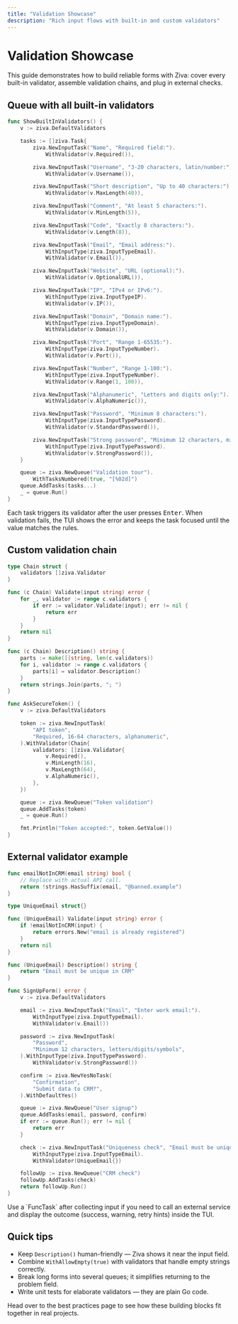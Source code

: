 ```yaml
---
title: "Validation Showcase"
description: "Rich input flows with built-in and custom validators"
---
```


# Validation Showcase

This guide demonstrates how to build reliable forms with Ziva: cover every built-in validator, assemble validation chains, and plug in external checks.

## Queue with all built-in validators

```go
func ShowBuiltInValidators() {
    v := ziva.DefaultValidators

    tasks := []ziva.Task{
        ziva.NewInputTask("Name", "Required field:").
            WithValidator(v.Required()),

        ziva.NewInputTask("Username", "3-20 characters, latin/number:").
            WithValidator(v.Username()),

        ziva.NewInputTask("Short description", "Up to 40 characters:").
            WithValidator(v.MaxLength(40)),

        ziva.NewInputTask("Comment", "At least 5 characters:").
            WithValidator(v.MinLength(5)),

        ziva.NewInputTask("Code", "Exactly 8 characters:").
            WithValidator(v.Length(8)),

        ziva.NewInputTask("Email", "Email address:").
            WithInputType(ziva.InputTypeEmail).
            WithValidator(v.Email()),

        ziva.NewInputTask("Website", "URL (optional):").
            WithValidator(v.OptionalURL()),

        ziva.NewInputTask("IP", "IPv4 or IPv6:").
            WithInputType(ziva.InputTypeIP).
            WithValidator(v.IP()),

        ziva.NewInputTask("Domain", "Domain name:").
            WithInputType(ziva.InputTypeDomain).
            WithValidator(v.Domain()),

        ziva.NewInputTask("Port", "Range 1-65535:").
            WithInputType(ziva.InputTypeNumber).
            WithValidator(v.Port()),

        ziva.NewInputTask("Number", "Range 1-100:").
            WithInputType(ziva.InputTypeNumber).
            WithValidator(v.Range(1, 100)),

        ziva.NewInputTask("Alphanumeric", "Letters and digits only:").
            WithValidator(v.AlphaNumeric()),

        ziva.NewInputTask("Password", "Minimum 8 characters:").
            WithInputType(ziva.InputTypePassword).
            WithValidator(v.StandardPassword()),

        ziva.NewInputTask("Strong password", "Minimum 12 characters, mixed set:").
            WithInputType(ziva.InputTypePassword).
            WithValidator(v.StrongPassword()),
    }

    queue := ziva.NewQueue("Validation tour").
        WithTasksNumbered(true, "[%02d]")
    queue.AddTasks(tasks...)
    _ = queue.Run()
}
```

<Info>
Each task triggers its validator after the user presses <kbd>Enter</kbd>. When validation fails, the TUI shows the error and keeps the task focused until the value matches the rules.
</Info>

## Custom validation chain

```go
type Chain struct {
    validators []ziva.Validator
}

func (c Chain) Validate(input string) error {
    for _, validator := range c.validators {
        if err := validator.Validate(input); err != nil {
            return err
        }
    }
    return nil
}

func (c Chain) Description() string {
    parts := make([]string, len(c.validators))
    for i, validator := range c.validators {
        parts[i] = validator.Description()
    }
    return strings.Join(parts, "; ")
}

func AskSecureToken() {
    v := ziva.DefaultValidators

    token := ziva.NewInputTask(
        "API token",
        "Required, 16-64 characters, alphanumeric",
    ).WithValidator(Chain{
        validators: []ziva.Validator{
            v.Required(),
            v.MinLength(16),
            v.MaxLength(64),
            v.AlphaNumeric(),
        },
    })

    queue := ziva.NewQueue("Token validation")
    queue.AddTasks(token)
    _ = queue.Run()

    fmt.Println("Token accepted:", token.GetValue())
}
```

## External validator example

```go
func emailNotInCRM(email string) bool {
    // Replace with actual API call.
    return !strings.HasSuffix(email, "@banned.example")
}

type UniqueEmail struct{}

func (UniqueEmail) Validate(input string) error {
    if !emailNotInCRM(input) {
        return errors.New("email is already registered")
    }
    return nil
}

func (UniqueEmail) Description() string {
    return "Email must be unique in CRM"
}

func SignUpForm() error {
    v := ziva.DefaultValidators

    email := ziva.NewInputTask("Email", "Enter work email:").
        WithInputType(ziva.InputTypeEmail).
        WithValidator(v.Email())

    password := ziva.NewInputTask(
        "Password",
        "Minimum 12 characters, letters/digits/symbols",
    ).WithInputType(ziva.InputTypePassword).
        WithValidator(v.StrongPassword())

    confirm := ziva.NewYesNoTask(
        "Confirmation",
        "Submit data to CRM?",
    ).WithDefaultYes()

    queue := ziva.NewQueue("User signup")
    queue.AddTasks(email, password, confirm)
    if err := queue.Run(); err != nil {
        return err
    }

    check := ziva.NewInputTask("Uniqueness check", "Email must be unique:").
        WithInputType(ziva.InputTypeEmail).
        WithValidator(UniqueEmail{})

    followUp := ziva.NewQueue("CRM check")
    followUp.AddTasks(check)
    return followUp.Run()
}
```

<Note>
Use a `FuncTask` after collecting input if you need to call an external service and display the outcome (success, warning, retry hints) inside the TUI.
</Note>

## Quick tips

- Keep `Description()` human-friendly — Ziva shows it near the input field.
- Combine `WithAllowEmpty(true)` with validators that handle empty strings correctly.
- Break long forms into several queues; it simplifies returning to the problem field.
- Write unit tests for elaborate validators — they are plain Go code.

Head over to the best practices page to see how these building blocks fit together in real projects.
